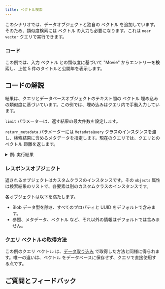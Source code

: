 ```yaml
---
title: ベクトル検索
---
```



このシナリオでは、データオブジェクトと独自の ベクトル を追加しています。そのため、類似度検索には ベクトル の入力も必要になります。これは `near vector` クエリで実行できます。

### <i class="fa-solid fa-code"></i> コード

この例では、入力 ベクトル との類似度に基づいて "Movie" からエントリーを検索し、上位 5 件のタイトルと公開年を表示します。

<FilteredTextBlock
  text={PyCode}
  startMarker="# MetadataSemanticSearch"
  endMarker="# END MetadataSemanticSearch"
  language="py"
/>

## <i class="fa-solid fa-chalkboard"></i> コードの解説

結果は、クエリとデータベースオブジェクトのテキスト間の ベクトル 埋め込みの類似度に基づいています。この例では、埋め込みはクエリ内で手動入力しています。

`limit` パラメーターは、返す結果の最大件数を設定します。

`return_metadata` パラメーターには `MetadataQuery` クラスのインスタンスを渡し、検索結果に含めるメタデータを指定します。現在のクエリでは、クエリとの ベクトル 距離を返します。

<details>
  <summary>例: 実行結果</summary>

```text
In Time 2011
Distance to query: 0.179

Gattaca 1997
Distance to query: 0.180

I, Robot 2004
Distance to query: 0.182

Mad Max: Fury Road 2015
Distance to query: 0.190

The Maze Runner 2014
Distance to query: 0.193
```

</details>

### <i class="fa-solid fa-chalkboard"></i> レスポンスオブジェクト

返されるオブジェクトはカスタムクラスのインスタンスです。その `objects` 属性は検索結果のリストで、各要素は別のカスタムクラスのインスタンスです。

各オブジェクトは以下を満たします。
- Blob データ型を除き、すべてのプロパティと UUID をデフォルトで含みます。
- 参照、メタデータ、ベクトル など、それ以外の情報はデフォルトでは含みません。

### <i class="fa-solid fa-code"></i> クエリ ベクトルの取得方法

この例のクエリ ベクトル は、[データ取り込み](../102_object_collections/25_generate_vectors.mdx) で取得した方法と同様に得られます。唯一の違いは、ベクトル をデータベースに保存せず、クエリで直接使用する点です。

<FilteredTextBlock
  text={PyCode}
  startMarker="# GetQueryVector"
  endMarker="# END GetQueryVector"
  language="py"
/>

## ご質問とフィードバック


<DocsFeedback/>